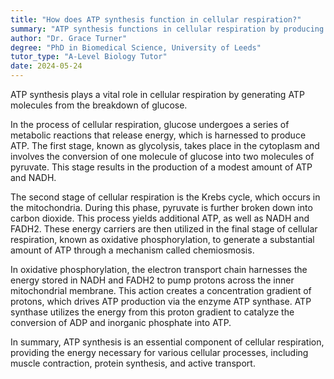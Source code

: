 ```yaml
---
title: "How does ATP synthesis function in cellular respiration?"
summary: "ATP synthesis functions in cellular respiration by producing ATP molecules from the breakdown of glucose."
author: "Dr. Grace Turner"
degree: "PhD in Biomedical Science, University of Leeds"
tutor_type: "A-Level Biology Tutor"
date: 2024-05-24
---
```


ATP synthesis plays a vital role in cellular respiration by generating ATP molecules from the breakdown of glucose.

In the process of cellular respiration, glucose undergoes a series of metabolic reactions that release energy, which is harnessed to produce ATP. The first stage, known as glycolysis, takes place in the cytoplasm and involves the conversion of one molecule of glucose into two molecules of pyruvate. This stage results in the production of a modest amount of ATP and NADH.

The second stage of cellular respiration is the Krebs cycle, which occurs in the mitochondria. During this phase, pyruvate is further broken down into carbon dioxide. This process yields additional ATP, as well as NADH and FADH2. These energy carriers are then utilized in the final stage of cellular respiration, known as oxidative phosphorylation, to generate a substantial amount of ATP through a mechanism called chemiosmosis.

In oxidative phosphorylation, the electron transport chain harnesses the energy stored in NADH and FADH2 to pump protons across the inner mitochondrial membrane. This action creates a concentration gradient of protons, which drives ATP production via the enzyme ATP synthase. ATP synthase utilizes the energy from this proton gradient to catalyze the conversion of ADP and inorganic phosphate into ATP.

In summary, ATP synthesis is an essential component of cellular respiration, providing the energy necessary for various cellular processes, including muscle contraction, protein synthesis, and active transport.
    